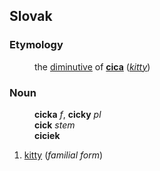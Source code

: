 ==Slovak==
===Etymology===
:the [[diminutive]] of '''[[cica#Slovak|cica]]''' (''[[kitty]]'')
===Noun===
:'''cicka''' ''f'', '''cicky''' ''pl''
:'''cick''' ''stem''
:'''ciciek''' ''{{genpl}}''
:{{decpat}} {{zena}}
# [[kitty]] (''familial form'')